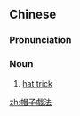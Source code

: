 {{also|帽子戏法}}
==Chinese==
{{zh-forms|s=帽子戏法|type=22}}
{{wikipedia|lang=zh}}

===Pronunciation===
{{zh-pron
|m=màozi xìfǎ
|c=mou6 zi2 hei3 faat3
|cat=n
}}

===Noun===
{{zh-noun}}

# {{lb|zh|sports}} [[hat trick]] {{gloss|three goals scored by one player in a game}}

[[zh:帽子戲法]]